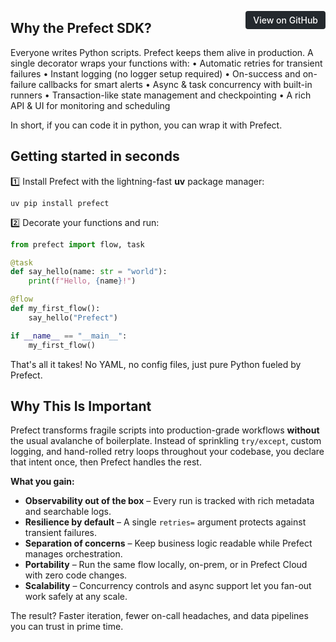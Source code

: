 <a href="https://github.com/griggz/prefect-examples-test/blob/main/examples/02_sdk_concepts/01_introduction.py" target="_blank" style="float: right; padding: 6px 12px; background-color: #24292e; color: #ffffff; border-radius: 4px; text-decoration: none; font-size: 0.875rem; font-weight: 500;">View on GitHub</a>


## Why the Prefect SDK?
Everyone writes Python scripts. Prefect keeps them alive in production.
A single decorator wraps your functions with:
• Automatic retries for transient failures
• Instant logging (no logger setup required)
• On-success and on-failure callbacks for smart alerts
• Async & task concurrency with built-in runners
• Transaction-like state management and checkpointing
• A rich API & UI for monitoring and scheduling

In short, if you can code it in python, you can wrap it with Prefect.

## Getting started in seconds

1️⃣ Install Prefect with the lightning-fast **uv** package manager:

```
uv pip install prefect
```

2️⃣ Decorate your functions and run:

```python
from prefect import flow, task

@task
def say_hello(name: str = "world"):
    print(f"Hello, {name}!")

@flow
def my_first_flow():
    say_hello("Prefect")

if __name__ == "__main__":
    my_first_flow()

```

That's all it takes! No YAML, no config files, just pure Python fueled by Prefect.

## Why This Is Important
Prefect transforms fragile scripts into production-grade workflows **without** the usual avalanche of
boilerplate. Instead of sprinkling `try/except`, custom logging, and hand-rolled retry loops
throughout your codebase, you declare that intent once, then Prefect handles the rest.

**What you gain:**
* **Observability out of the box** – Every run is tracked with rich metadata and searchable logs.
* **Resilience by default** – A single `retries=` argument protects against transient failures.
* **Separation of concerns** – Keep business logic readable while Prefect manages orchestration.
* **Portability** – Run the same flow locally, on-prem, or in Prefect Cloud with zero code changes.
* **Scalability** – Concurrency controls and async support let you fan-out work safely at any scale.

The result? Faster iteration, fewer on-call headaches, and data pipelines you can trust in prime time.
